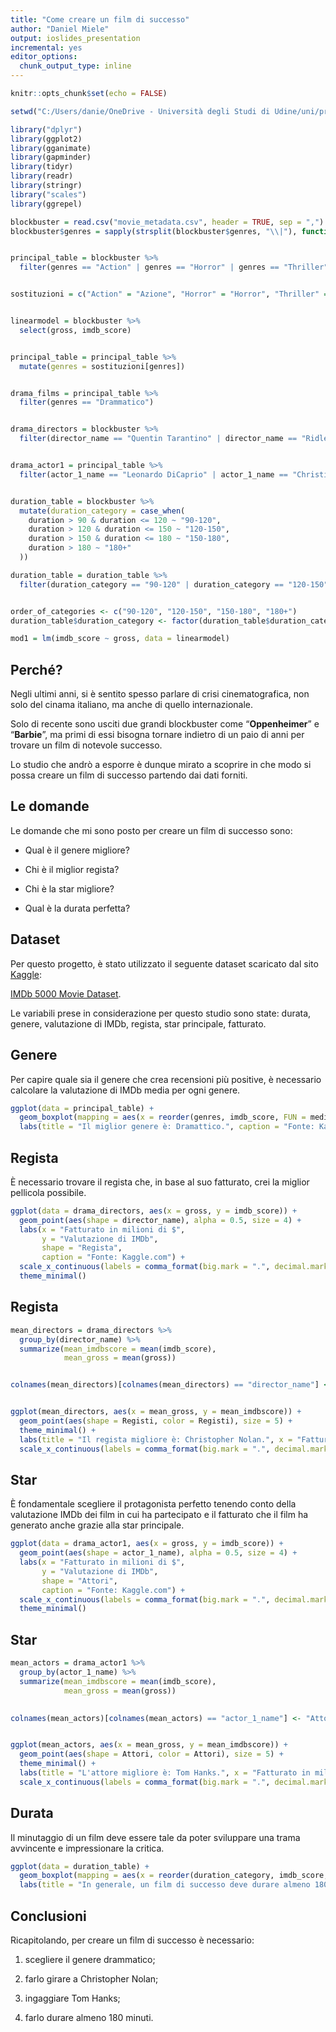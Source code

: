 ---
title: "Come creare un film di successo"
author: "Daniel Miele"
output: ioslides_presentation
incremental: yes
editor_options: 
  chunk_output_type: inline
---

```{r setup, include=FALSE}
knitr::opts_chunk$set(echo = FALSE)
```

```{r message=FALSE, warning=FALSE}
setwd("C:/Users/danie/OneDrive - Università degli Studi di Udine/uni/primo anno/data science/RStudio_project")

library("dplyr")
library(ggplot2)
library(gganimate)
library(gapminder)
library(tidyr)
library(readr)
library(stringr)
library("scales")
library(ggrepel)

blockbuster = read.csv("movie_metadata.csv", header = TRUE, sep = ",")
blockbuster$genres = sapply(strsplit(blockbuster$genres, "\\|"), function(x) x[1])


principal_table = blockbuster %>%
  filter(genres == "Action" | genres == "Horror" | genres == "Thriller" | genres == "Comedy" | genres == "Drama" | genres == "Animation" | genres == "Adventure" | genres == "Sci-Fi")


sostituzioni = c("Action" = "Azione", "Horror" = "Horror", "Thriller" = "Thriller", "Comedy" = "Commedia", "Drama" = "Drammatico", "Animation" = "Animazione", "Adventure" = "Avventura", "Sci-Fi" = "Fantascienza")


linearmodel = blockbuster %>%
  select(gross, imdb_score)


principal_table = principal_table %>%
  mutate(genres = sostituzioni[genres])


drama_films = principal_table %>%
  filter(genres == "Drammatico")


drama_directors = blockbuster %>%
  filter(director_name == "Quentin Tarantino" | director_name == "Ridley Scott" | director_name == "Christopher Nolan" | director_name == "Michael Bay" | director_name == "Tim Burton")


drama_actor1 = principal_table %>%
  filter(actor_1_name == "Leonardo DiCaprio" | actor_1_name == "Christian Bale" | actor_1_name == "Tom Hanks" | actor_1_name == "Scarlett Johansson" | actor_1_name == "Robert Downey Jr." | actor_1_name == "Matt Damon")


duration_table = blockbuster %>%
  mutate(duration_category = case_when(
    duration > 90 & duration <= 120 ~ "90-120",
    duration > 120 & duration <= 150 ~ "120-150",
    duration > 150 & duration <= 180 ~ "150-180",
    duration > 180 ~ "180+"
  ))

duration_table = duration_table %>%
  filter(duration_category == "90-120" | duration_category == "120-150" | duration_category == "150-180" | duration_category == "180+")


order_of_categories <- c("90-120", "120-150", "150-180", "180+")
duration_table$duration_category <- factor(duration_table$duration_category, levels = order_of_categories)

mod1 = lm(imdb_score ~ gross, data = linearmodel)

```

## Perché?

Negli ultimi anni, si è sentito spesso parlare di crisi cinematografica, non solo del cinama italiano, ma anche di quello internazionale.

Solo di recente sono usciti due grandi blockbuster come "**Oppenheimer**" e "**Barbie**", ma primi di essi bisogna tornare indietro di un paio di anni per trovare un film di notevole successo.

Lo studio che andrò a esporre è dunque mirato a scoprire in che modo si possa creare un film di successo partendo dai dati forniti.

## Le domande

Le domande che mi sono posto per creare un film di successo sono:

-   Qual è il genere migliore?

-   Chi è il miglior regista?

-   Chi è la star migliore?

-   Qual è la durata perfetta?

## Dataset

Per questo progetto, è stato utilizzato il seguente dataset scaricato dal sito [Kaggle](https://www.kaggle.com/):

[IMDb 5000 Movie Dataset](https://www.kaggle.com/datasets/carolzhangdc/imdb-5000-movie-dataset).

Le variabili prese in considerazione per questo studio sono state: durata, genere, valutazione di IMDb, regista, star principale, fatturato.

## Genere

Per capire quale sia il genere che crea recensioni più positive, è necessario calcolare la valutazione di IMDb media per ogni genere.

```{r message=FALSE, warning=FALSE}
ggplot(data = principal_table) +
  geom_boxplot(mapping = aes(x = reorder(genres, imdb_score, FUN = median), y = imdb_score)) +
  labs(title = "Il miglior genere è: Dramattico.", caption = "Fonte: Kaggle.com", x = "Generi", y = "Valutazione di IMDb", colour = "Generi")
```

## Regista

È necessario trovare il regista che, in base al suo fatturato, crei la miglior pellicola possibile.

```{r message=FALSE, warning=FALSE}
ggplot(data = drama_directors, aes(x = gross, y = imdb_score)) +
  geom_point(aes(shape = director_name), alpha = 0.5, size = 4) +
  labs(x = "Fatturato in milioni di $",
       y = "Valutazione di IMDb",
       shape = "Regista",
       caption = "Fonte: Kaggle.com") +
  scale_x_continuous(labels = comma_format(big.mark = ".", decimal.mark = ",", scale = 1e-6)) +
  theme_minimal()
```

## Regista

```{r message=FALSE, warning=FALSE}
mean_directors = drama_directors %>%
  group_by(director_name) %>%
  summarize(mean_imdbscore = mean(imdb_score),
            mean_gross = mean(gross))


colnames(mean_directors)[colnames(mean_directors) == "director_name"] <- "Registi"


ggplot(mean_directors, aes(x = mean_gross, y = mean_imdbscore)) +
  geom_point(aes(shape = Registi, color = Registi), size = 5) +
  theme_minimal() +
  labs(title = "Il regista migliore è: Christopher Nolan.", x = "Fatturato in milioni di $", y = "Valutazione di IMDb", caption = "Fonte: Kaggle.com") +
  scale_x_continuous(labels = comma_format(big.mark = ".", decimal.mark = ",", scale = 1e-6))
```

## Star

È fondamentale scegliere il protagonista perfetto tenendo conto della valutazione IMDb dei film in cui ha partecipato e il fatturato che il film ha generato anche grazie alla star principale.

```{r message=FALSE, warning=FALSE}
ggplot(data = drama_actor1, aes(x = gross, y = imdb_score)) +
  geom_point(aes(shape = actor_1_name), alpha = 0.5, size = 4) +
  labs(x = "Fatturato in milioni di $",
       y = "Valutazione di IMDb",
       shape = "Attori",
       caption = "Fonte: Kaggle.com") +
  scale_x_continuous(labels = comma_format(big.mark = ".", decimal.mark = ",", scale = 1e-6)) +
  theme_minimal()
```

## Star

```{r message=FALSE, warning=FALSE}
mean_actors = drama_actor1 %>%
  group_by(actor_1_name) %>%
  summarize(mean_imdbscore = mean(imdb_score),
            mean_gross = mean(gross))

  
colnames(mean_actors)[colnames(mean_actors) == "actor_1_name"] <- "Attori"


ggplot(mean_actors, aes(x = mean_gross, y = mean_imdbscore)) +
  geom_point(aes(shape = Attori, color = Attori), size = 5) +
  theme_minimal() +
  labs(title = "L'attore migliore è: Tom Hanks.", x = "Fatturato in milioni di $", y = "Valutazione di IMDb", caption = "Fonte: Kaggle.com") +
  scale_x_continuous(labels = comma_format(big.mark = ".", decimal.mark = ",", scale = 1e-6))
```

## Durata

Il minutaggio di un film deve essere tale da poter sviluppare una trama avvincente e impressionare la critica.

```{r message=FALSE, warning=FALSE}
ggplot(data = duration_table) +
  geom_boxplot(mapping = aes(x = reorder(duration_category, imdb_score, FUN = median), y = imdb_score)) +
  labs(title = "In generale, un film di successo deve durare almeno 180 minuti.", caption = "Fonte: Kaggle.com", x = "Intervallo di durata in minuti", y = "Valutazione di IMDb")
```

## Conclusioni

Ricapitolando, per creare un film di successo è necessario:

1.  scegliere il genere drammatico;

2.  farlo girare a Christopher Nolan;

3.  ingaggiare Tom Hanks;

4.  farlo durare almeno 180 minuti.
